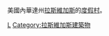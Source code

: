 美國內華達州[[拉斯維加斯|拉斯維加斯]]的[[度假村|度假村]]。

[[Category:拉斯維加斯谷旅遊景點|L]]
[[Category:拉斯維加斯建築物|Category:拉斯維加斯建築物]]